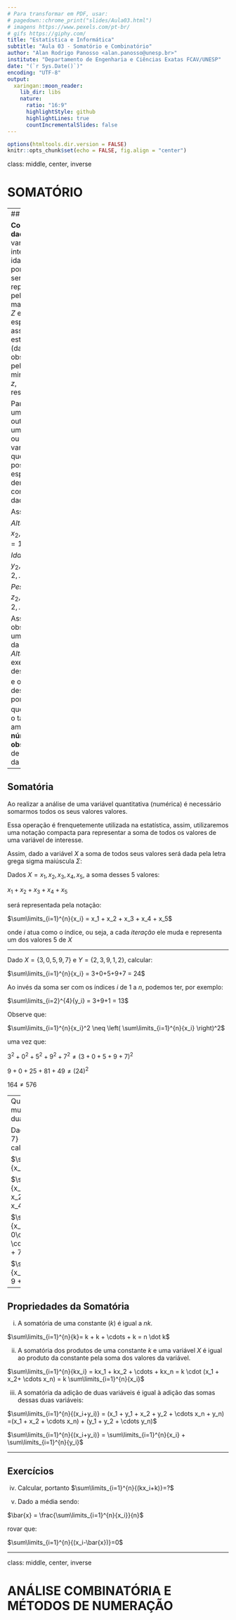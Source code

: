```yaml
---
# Para transformar em PDF, usar: 
# pagedown::chrome_print("slides/Aula03.html")
# imagens https://www.pexels.com/pt-br/
# gifs https://giphy.com/
title: "Estatística e Informática"
subtitle: "Aula 03 - Somatório e Combinatório"
author: "Alan Rodrigo Panosso <alan.panosso@unesp.br>"
institute: "Departamento de Engenharia e Ciências Exatas FCAV/UNESP"
date: "(`r Sys.Date()`)"
encoding: "UTF-8"
output:
  xaringan::moon_reader:
    lib_dir: libs
    nature:
      ratio: "16:9"
      highlightStyle: github
      highlightLines: true
      countIncrementalSlides: false
---
```


```r
options(htmltools.dir.version = FALSE)
knitr::opts_chunk$set(echo = FALSE, fig.align = "center")
```
class: middle, center, inverse

# SOMATÓRIO

---
## Definições

**Conjunto de dados**: Uma variável de interesse (altura, idade ou peso, por exemplo) será representada pelas letras maiúsculas $X$, $Y$, $Z$ e os valores específicos assumidos por estas variáveis (dados ou observações) pelas letras minúsculas $x$, $y$ e $z$, respectivamente. 

Para distinguir um valor do outro, utilizamos um subscrito $i$, ou seja, uma variável auxiliar que representa a posição do valor específico dentro do conjunto de dados.

Assim temos:

$Altura: X = \{x_1, x_2, ..., x_n\}, \text{ com  }i = 1,2,..,n.$

$Idade: Y = \{y_1, y_2, ..., y_n\}, (i = 1,2,..,n).$

$Peso: Z = \{z_1, z_2, ..., z_n\}, (i = 1,2,..,n).$

Assim, observamos que um valor típico da variável *Altura*, por exemplo, será designado por $x_i$ e o valor final desta amostra por $x_n$, sendo que $n$ representa o tamanho da amostra, o **número de observações** ou de **realizações** da variável.

---

## Somatória

Ao realizar a análise de uma variável quantitativa (numérica) é necessário somarmos todos os seus valores valores. 

Essa operação é frenquetemente utilizada na estatística, assim, utilizaremos uma notação compacta para representar a soma de todos os valores de uma variável de interesse. 

Assim, dado a variável $X$ a soma de todos seus valores será dada pela letra grega sigma maiúscula $\Sigma$:

Dados $X = {x_1, x_2, x_3, x_4, x_5}$, a soma desses 5 valores:

$x_1 + x_2 + x_3 + x_4 + x_5$

será representada pela notação:

$\sum\limits_{i=1}^{n}{x_i} = x_1 + x_2 + x_3 + x_4 + x_5$

onde $i$ atua como o índice, ou seja, a cada *iteração* ele muda e representa um dos valores 5 de $X$

---


Dado $X = \{3,0,5,9,7\}$ e $Y = \{2,3,9,1,2\}$, calcular:

$\sum\limits_{i=1}^{n}{x_i} = 3+0+5+9+7 = 24$

Ao invés da soma ser com os índices $i$ de 1 a $n$, podemos ter, por exemplo:

$\sum\limits_{i=2}^{4}{y_i} = 3+9+1 = 13$

Observe que:

$\sum\limits_{i=1}^{n}{x_i}^2 \neq \left( \sum\limits_{i=1}^{n}{x_i} \right)^2$

uma vez que:

$3^2+0^2+5^2+9^2+7^2 \neq  (3+0+5+9+7)^2$

$9+0+25+81+49 \neq  (24)^2$

$164 \neq  576$

---
Qual a soma da multiplicação entre duas variáveis:

Dado $X = \{3,0,5,9,7\}$ e $Y = \{2,3,9,1,2\}$, calcular:

$\sum\limits_{i=1}^{n}{x_iy_i}$

$\sum\limits_{i=1}^{n}{x_i y_i}= x_1 y_1 + x_2 y_2 + x_3 y_3 + x_4 y_4 + x_5 y_5$

$\sum\limits_{i=1}^{n}{x_i y_i}= 3 \cdot(2) + 0\cdot( 3) + 5 \cdot(9) + 9 \cdot(1) + 7 \cdot(2)$

$\sum\limits_{i=1}^{n}{x_i y_i}= 6 + 0 + 45 + 9 + 14 = 74$

---

## Propriedades da Somatória

i) A somatória de uma constante $(k)$ é igual a $nk$.

$\sum\limits_{i=1}^{n}{k}= k + k + \cdots + k = n \dot k$


ii) A somatória dos produtos de uma constante $k$ e uma variável $X$ é igual ao produto da constante pela soma dos valores da variável.

$\sum\limits_{i=1}^{n}{kx_i} = kx_1 + kx_2 + \cdots + kx_n = k \cdot  (x_1 + x_2+ \cdots x_n) = k \sum\limits_{i=1}^{n}{x_i}$ 


iii) A somatória da adição de duas variáveis é igual à adição das somas dessas duas variáveis:

$\sum\limits_{i=1}^{n}{(x_i+y_i)} = (x_1 + y_1 + x_2 + y_2 + \cdots x_n + y_n) =(x_1 + x_2 + \cdots x_n) + (y_1 + y_2 + \cdots y_n)$

$\sum\limits_{i=1}^{n}{(x_i+y_i)} = \sum\limits_{i=1}^{n}{x_i} + \sum\limits_{i=1}^{n}{y_i}$

---

## Exercícios

iv) Calcular, portanto $\sum\limits_{i=1}^{n}{(kx_i+k)}=?$


v) Dado a média sendo: 

$\bar{x} = \frac{\sum\limits_{i=1}^{n}{x_i}}{n}$

rovar que:

$\sum\limits_{i=1}^{n}{(x_i-\bar{x})}=0$

---

class: middle, center, inverse

# ANÁLISE COMBINATÓRIA E MÉTODOS DE NUMERAÇÃO
